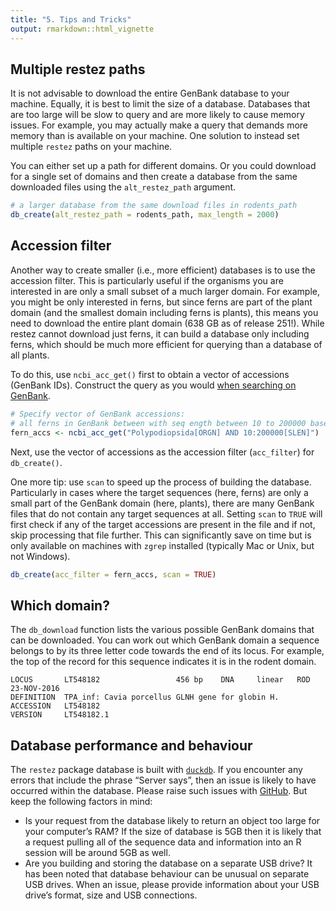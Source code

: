 ```yaml
---
title: "5. Tips and Tricks"
output: rmarkdown::html_vignette
---
```




## Multiple restez paths

It is not advisable to download the entire GenBank database to your machine. Equally, it is best to limit the size of a database. Databases that are too large will be slow to query and are more likely to cause memory issues. For example, you may actually make a query that demands more memory than is available on your machine. One solution to instead set multiple `restez` paths on your machine.

You can either set up a path for different domains. Or you could download for a single set of domains and then create a database from the same downloaded files using the `alt_restez_path` argument.


```r
# a larger database from the same download files in rodents_path
db_create(alt_restez_path = rodents_path, max_length = 2000)
```

## Accession filter

Another way to create smaller (i.e., more efficient) databases is to use the accession filter. This is particularly useful if the organisms you are interested in are only a small subset of a much larger domain. For example, you might be only interested in ferns, but since ferns are part of the plant domain (and the smallest domain including ferns is plants), this means you need to download the entire plant domain (638 GB as of release 251!). While restez cannot download just ferns, it can build a database only including ferns, which should be much more efficient for querying than a database of all plants.

To do this, use `ncbi_acc_get()` first to obtain a vector of accessions (GenBank IDs). Construct the query as you would [when searching on GenBank](https://www.ncbi.nlm.nih.gov/books/NBK44863/#sequencesquickstart.How_do_I_use_a_simpl).


```r
# Specify vector of GenBank accessions:
# all ferns in GenBank between with seq ength between 10 to 200000 bases
fern_accs <- ncbi_acc_get("Polypodiopsida[ORGN] AND 10:200000[SLEN]")
```

Next, use the vector of accessions as the accession filter (`acc_filter`) for `db_create()`.

One more tip: use `scan` to speed up the process of building the database. Particularly in cases where the target sequences (here, ferns) are only a small part of the GenBank domain (here, plants), there are many GenBank files that do not contain any target sequences at all. Setting `scan` to `TRUE` will first check if any of the target accessions are present in the file and if not, skip processing that file further. This can significantly save on time but is only available on machines with `zgrep` installed (typically Mac or Unix, but not Windows).


```r
db_create(acc_filter = fern_accs, scan = TRUE)
```

## Which domain?

The `db_download` function lists the various possible GenBank domains that can be downloaded. You can work out which GenBank domain a sequence belongs to by its three letter code towards the end of its locus. For example, the top of the record for this sequence indicates it is in the rodent domain.

```
LOCUS       LT548182                 456 bp    DNA     linear   ROD 23-NOV-2016
DEFINITION  TPA_inf: Cavia porcellus GLNH gene for globin H.
ACCESSION   LT548182
VERSION     LT548182.1
```

## Database performance and behaviour

The `restez` package database is built with [`duckdb`](https://github.com/duckdb/duckdb).
If you encounter any errors that include the phrase "Server says", then an issue is
likely to have occurred within the database. Please raise such issues with
[GitHub](https://github.com/ropensci/restez/issues). But keep the following
factors in mind:

* Is your request from the database likely to return an object too large for
your computer's RAM? If the size of database is 5GB then it is likely that
a request pulling all of the sequence data and information into an R session
will be around 5GB as well.
* Are you building and storing the database on a separate USB drive? It has
been noted that database behaviour can be unusual on separate USB drives. When
an issue, please provide information about your USB drive's format, size and USB
connections.
